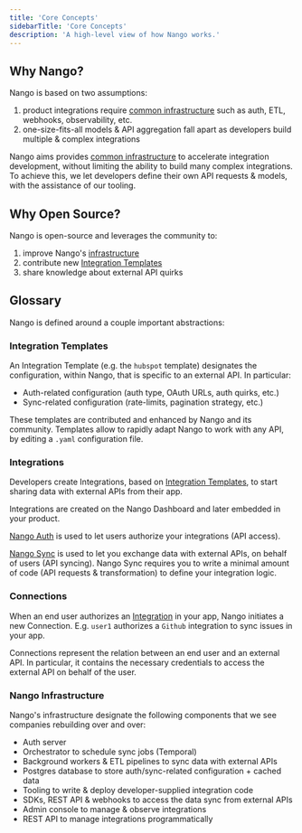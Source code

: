 ```yaml
---
title: 'Core Concepts'
sidebarTitle: 'Core Concepts'
description: 'A high-level view of how Nango works.'
---
```


## Why Nango?

Nango is based on two assumptions:

1.  product integrations require [common infrastructure](/core-concepts#nango-infrastructure) such as auth, ETL, webhooks, observability, etc.
2.  one-size-fits-all models & API aggregation fall apart as developers build multiple & complex integrations

Nango aims provides [common infrastructure](/core-concepts#nango-infrastructure) to accelerate integration development, without limiting the ability to build many complex integrations. To achieve this, we let developers define their own API requests & models, with the assistance of our tooling.

## Why Open Source?

Nango is open-source and leverages the community to:

1. improve Nango's [infrastructure](/core-concepts#nango-infrastructure)
2. contribute new [Integration Templates](/core-concepts#integration-templates)
3. share knowledge about external API quirks

## Glossary

Nango is defined around a couple important abstractions:

### Integration Templates[](#integration-templates)

An Integration Template (e.g. the `hubspot` template) designates the configuration, within Nango, that is specific to an external API. In particular:

-   Auth-related configuration (auth type, OAuth URLs, auth quirks, etc.)
-   Sync-related configuration (rate-limits, pagination strategy, etc.)

These templates are contributed and enhanced by Nango and its community. Templates allow to rapidly adapt Nango to work with any API, by editing a `.yaml` configuration file.

### Integrations[](#integrations)

Developers create Integrations, based on [Integration Templates](/core-concepts#integration-templates), to start sharing data with external APIs from their app.

Integrations are created on the Nango Dashboard and later embedded in your product.

[Nango Auth](/nango-auth) is used to let users authorize your integrations (API access).

[Nango Sync](/nango-auth) is used to let you exchange data with external APIs, on behalf of users (API syncing). Nango Sync requires you to write a minimal amount of code (API requests & transformation) to define your integration logic.

### Connections[](#connections)

When an end user authorizes an [Integration](/core-concepts#integrations) in your app, Nango initiates a new Connection. E.g. `user1` authorizes a `Github` integration to sync issues in your app.

Connections represent the relation between an end user and an external API. In particular, it contains the necessary credentials to access the external API on behalf of the user.

### Nango Infrastructure[](#nango-infrastructure)

Nango's infrastructure designate the following components that we see companies rebuilding over and over:

-   Auth server
-   Orchestrator to schedule sync jobs (Temporal)
-   Background workers & ETL pipelines to sync data with external APIs
-   Postgres database to store auth/sync-related configuration + cached data
-   Tooling to write & deploy developer-supplied integration code
-   SDKs, REST API & webhooks to access the data sync from external APIs
-   Admin console to manage & observe integrations
-   REST API to manage integrations programmatically
